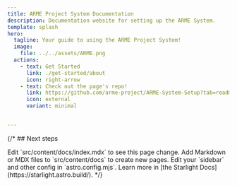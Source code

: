 ```yaml
---
title: ARME Project System Documentation
description: Documentation website for setting up the ARME System.
template: splash
hero:
  tagline: Your guide to using the ARME Project System!
  image:
    file: ../../assets/ARME.png
  actions:
    - text: Get Started
      link: ./get-started/about
      icon: right-arrow
    - text: Check out the page's repo!
      link: https://github.com/arme-project/ARME-System-Setup?tab=readme-ov-file
      icon: external
      variant: minimal


---
```



{/* ## Next steps

<CardGrid stagger>
	<Card title="Update content" icon="pencil">
		Edit `src/content/docs/index.mdx` to see this page change.
	</Card>
	<Card title="Add new content" icon="add-document">
		Add Markdown or MDX files to `src/content/docs` to create new pages.
	</Card>
	<Card title="Configure your site" icon="setting">
		Edit your `sidebar` and other config in `astro.config.mjs`.
	</Card>
	<Card title="Read the docs" icon="open-book">
		Learn more in [the Starlight Docs](https://starlight.astro.build/).
	</Card>
</CardGrid> */}

